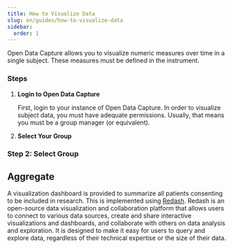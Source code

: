 ```yaml
---
title: How to Visualize Data
slug: en/guides/how-to-visualize-data
sidebar:
  order: 1
---
```



Open Data Capture allows you to visualize numeric measures over time in a single subject. These measures must be defined in the instrument.

### Steps

<Steps>

1.  **Login to Open Data Capture**

    First, login to your instance of Open Data Capture. In order to visualize subject data, you must have adequate permissions. Usually, that means you must be a group manager (or equivalent).

2.  **Select Your Group**

</Steps>

### Step 2: Select Group

## Aggregate

A visualization dashboard is provided to summarize all patients consenting to be included in research. This is implemented using [Redash](https://redash.io/). Redash is an open-source data visualization and collaboration platform that allows users to connect to various data sources, create and share interactive visualizations and dashboards, and collaborate with others on data analysis and exploration. It is designed to make it easy for users to query and explore data, regardless of their technical expertise or the size of their data.
